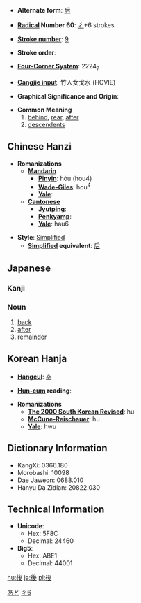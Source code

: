* '''Alternate form''': [[后]]

* '''[[Wiktionary:Chinese radical index| Radical]] Number 60''': [[Wiktionary:Chinese radical index 彳|彳]]+6 strokes

* '''[[Wiktionary:Chinese total strokes index|Stroke number]]''': [[Wiktionary:Chinese total strokes index 9|9]]

* '''Stroke order''': 

* '''[[Wiktionary:Chinese four corner index|Four-Corner System]]''': 2224<sub>7</sub>

* '''[[Wiktionary:Chinese Cangjie index|Cangjie input]]''': 竹人女戈水 (HOVIE)

* '''Graphical Significance and Origin''': 

* '''Common Meaning'''
*# [[behind]], [[rear]], [[after]]
*# [[descendent]]s

== Chinese Hanzi ==

* '''Romanizations'''
** '''[[Mandarin]]'''
*** '''[[Pinyin]]''': hòu (hou4)
*** '''[[Wade-Giles]]''': hou<sup>4</sup>
*** '''[[Yale]]''': 
** '''[[Cantonese]]'''
*** '''[[Jyutping]]''':
*** '''[[Penkyamp]]''': 
*** '''[[Yale]]''': hau6

* '''Style''': [[Simplified Chinese|Simplified]]
** '''[[Simplified Chinese|Simplified]] equivalent''': [[后]]

==Japanese==
[[Category:Japanese language|あと]]

===Kanji===
{{kanji2|[[ご]] ([[go]]), [[こう]] ([[kō]])|[[おくれる]] ([[後れる]], [[okureru]]), [[のち]] ([[nochi]]), [[あと]] ([[ato]])}}
[[Category:Grade 2 kanji|彳6]]

===Noun===
{{janoun|[[あと]]|[[ato]]}}
# [[back]]
# [[after]]
# [[remainder]]

== Korean Hanja ==

* '''[[Hangeul]]''': [[후]]

* '''[[Hun-eum]] reading''': 

* '''Romanizations'''
** '''[[The 2000 South Korean Revised Romanization|The 2000 South Korean Revised]]''': hu
** '''[[McCune-Reischauer]]''': hu
** '''[[Yale]]''': hwu

== Dictionary Information ==

* KangXi: 0366.180
* Morobashi: 10098
* Dae Jaweon: 0688.010
* Hanyu Da Zidian: 20822.030

== Technical Information ==

* '''Unicode''':
** Hex: 5F8C
** Decimal: 24460
* '''Big5''':
** Hex: ABE1
** Decimal: 44001

[[hu:後]]
[[ja:後]]
[[pl:後]]
